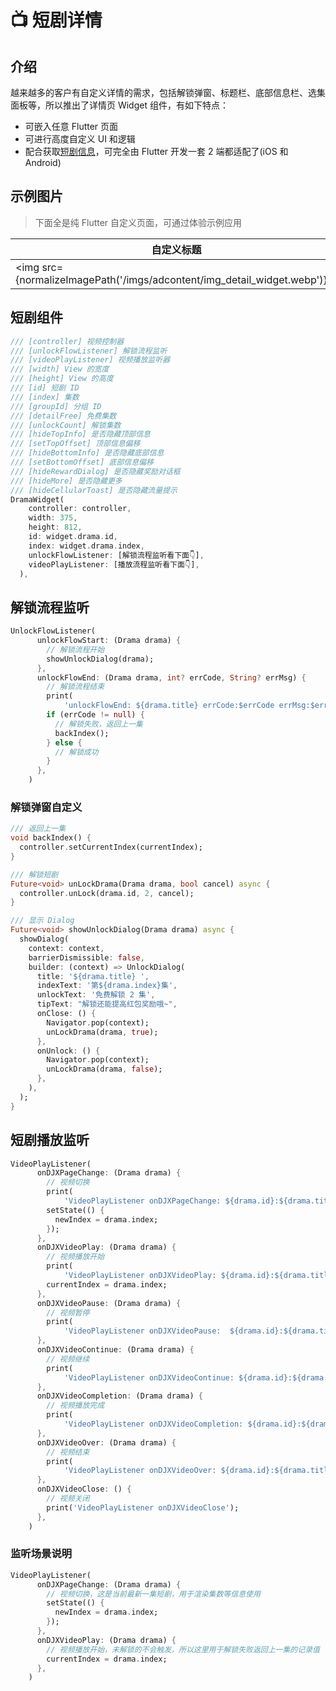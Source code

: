 
# 📺 短剧详情

## 介绍

越来越多的客户有自定义详情的需求，包括解锁弹窗、标题栏、底部信息栏、选集面板等，所以推出了详情页 Widget 组件，有如下特点：

- 可嵌入任意 Flutter 页面
- 可进行高度自定义 UI 和逻辑
- 配合获取[短剧信息](/start/guide/adcontent/get)，可完全由 Flutter 开发一套 2 端都适配了(iOS 和 Android)

## 示例图片

> 下面全是纯 Flutter 自定义页面，可通过体验示例应用

|自定义标题|解锁弹窗|推荐剧场|分类搜索|
|--|--|--|--|
| <img src={normalizeImagePath('/imgs/adcontent/img_detail_widget.webp')}/> | <img src={normalizeImagePath('/imgs/adcontent/img_detail_reward.webp')}/> | <img src={normalizeImagePath('/imgs/adcontent/img_theater_11.webp')}/>| <img src={normalizeImagePath('/imgs/adcontent/img_theater_12.webp')}/>| 


## 短剧组件

``` dart title="example/pages/drama_detail.dart"
/// [controller] 视频控制器
/// [unlockFlowListener] 解锁流程监听
/// [videoPlayListener] 视频播放监听器
/// [width] View 的宽度
/// [height] View 的高度
/// [id] 短剧 ID
/// [index] 集数
/// [groupId] 分组 ID
/// [detailFree] 免费集数
/// [unlockCount] 解锁集数
/// [hideTopInfo] 是否隐藏顶部信息
/// [setTopOffset] 顶部信息偏移
/// [hideBottomInfo] 是否隐藏底部信息
/// [setBottomOffset] 底部信息偏移
/// [hideRewardDialog] 是否隐藏奖励对话框
/// [hideMore] 是否隐藏更多
/// [hideCellularToast] 是否隐藏流量提示
DramaWidget(
    controller: controller,
    width: 375,
    height: 812,
    id: widget.drama.id,
    index: widget.drama.index,
    unlockFlowListener: [解锁流程监听看下面👇],
    videoPlayListener: [播放流程监听看下面👇],
  ),
```

## 解锁流程监听

``` dart {4,10,12} title="example/pages/drama_detail.dart"
UnlockFlowListener(
      unlockFlowStart: (Drama drama) {
        // 解锁流程开始
        showUnlockDialog(drama);
      },
      unlockFlowEnd: (Drama drama, int? errCode, String? errMsg) {
        // 解锁流程结束
        print(
            'unlockFlowEnd: ${drama.title} errCode:$errCode errMsg:$errMsg');
        if (errCode != null) {
          // 解锁失败，返回上一集
          backIndex();
        } else {
          // 解锁成功
        }
      },
    )
```

### 解锁弹窗自定义
``` dart {3,8,16} title="example/pages/drama_detail.dart"
/// 返回上一集
void backIndex() {
  controller.setCurrentIndex(currentIndex);
}

/// 解锁短剧
Future<void> unLockDrama(Drama drama, bool cancel) async {
  controller.unLock(drama.id, 2, cancel);
}

/// 显示 Dialog
Future<void> showUnlockDialog(Drama drama) async {
  showDialog(
    context: context,
    barrierDismissible: false,
    builder: (context) => UnlockDialog(
      title: '${drama.title} ',
      indexText: '第${drama.index}集',
      unlockText: '免费解锁 2 集',
      tipText: "解锁还能提高红包奖励哦~",
      onClose: () {
        Navigator.pop(context);
        unLockDrama(drama, true);
      },
      onUnlock: () {
        Navigator.pop(context);
        unLockDrama(drama, false);
      },
    ),
  );
}
```
## 短剧播放监听

``` dart {6-8,14} title="example/pages/drama_detail.dart"
VideoPlayListener(
      onDJXPageChange: (Drama drama) {
        // 视频切换
        print(
            'VideoPlayListener onDJXPageChange: ${drama.id}:${drama.title}:${drama.index}');
        setState(() {
          newIndex = drama.index;
        });
      },
      onDJXVideoPlay: (Drama drama) {
        // 视频播放开始
        print(
            'VideoPlayListener onDJXVideoPlay: ${drama.id}:${drama.title}:${drama.index}');
        currentIndex = drama.index;
      },
      onDJXVideoPause: (Drama drama) {
        // 视频暂停
        print(
            'VideoPlayListener onDJXVideoPause:  ${drama.id}:${drama.title}:${drama.index}');
      },
      onDJXVideoContinue: (Drama drama) {
        // 视频继续
        print(
            'VideoPlayListener onDJXVideoContinue: ${drama.id}:${drama.title}:${drama.index}');
      },
      onDJXVideoCompletion: (Drama drama) {
        // 视频播放完成
        print(
            'VideoPlayListener onDJXVideoCompletion: ${drama.id}:${drama.title}:${drama.index}');
      },
      onDJXVideoOver: (Drama drama) {
        // 视频结束
        print(
            'VideoPlayListener onDJXVideoOver: ${drama.id}:${drama.title}:${drama.index}');
      },
      onDJXVideoClose: () {
        // 视频关闭
        print('VideoPlayListener onDJXVideoClose');
      },
    )
```

### 监听场景说明

``` dart {4-6,9-10} title="example/pages/drama_detail.dart"
VideoPlayListener(
      onDJXPageChange: (Drama drama) {
        // 视频切换，这是当前最新一集短剧，用于渲染集数等信息使用
        setState(() {
          newIndex = drama.index;
        });
      },
      onDJXVideoPlay: (Drama drama) {
        // 视频播放开始，未解锁的不会触发，所以这里用于解锁失败返回上一集的记录值
        currentIndex = drama.index;
      },
    )
```